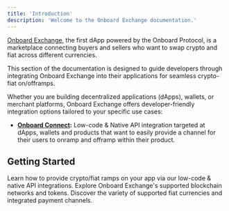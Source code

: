 ```yaml
---
title: 'Introduction'
description: 'Welcome to the Onboard Exchange documentation.'
---
```


[Onboard Exchange](https://app.onboard.xyz), the first dApp powered by the Onboard Protocol, is a marketplace connecting buyers and sellers who want to swap crypto and fiat across different currencies.

This section of the documentation is designed to guide developers through integrating Onboard Exchange into their applications for seamless crypto-fiat on/offramps.

Whether you are building decentralized applications (dApps), wallets, or merchant platforms, Onboard Exchange offers developer-friendly integration options tailored to your specific use cases:

- **[Onboard Connect](/onboard-exchange/connect):** Low-code & Native API integration targeted at dApps, wallets and products that want to easily provide a channel for their users to onramp and offramp within their product.

## Getting Started

<CardGroup cols={2}>
  <Card
    title="Onboard Connect"
    icon="lightbulb"
    iconType="duotone"
    href="/onboard-exchange/connect"
  >
    Learn how to provide crypto/fiat ramps on your app via our low-code & native API integrations.
  </Card>
  <Card
    title="Supported Networks"
    icon="screwdriver-wrench"
    iconType="duotone"
    href="/onboard-exchange/supported-networks-tokens"
  >
    Explore Onboard Exchange's supported blockchain networks and tokens.
  </Card>
  <Card
    title="Supported Currencies"
    icon="screwdriver-wrench"
    iconType="duotone"
    href="/onboard-exchange/supported-currencies-payment-channels"
  >
    Discover the variety of supported fiat currencies and integrated payment channels.
  </Card>
</CardGroup>